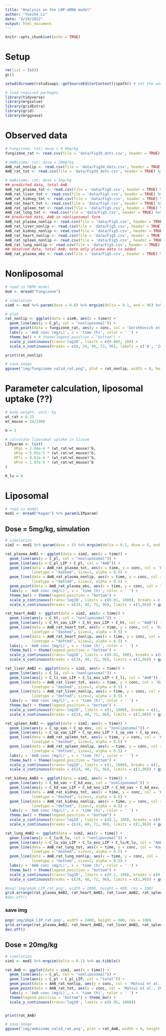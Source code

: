 ```yaml
---
title: "Analysis on the LNP-mRNA model"
author: "Yuezhe Li"
date: "4/19/2022"
output: html_document
---
```


```r
knitr::opts_chunk$set(echo = TRUE)
```

# Setup

```r
rm(list = ls())
gc()

setwd(dirname(rstudioapi::getSourceEditorContext()$path)) # set the working directory at the folder that contains the script

# load required packages
library(tidyverse)
library(mrgsolve)
library(gridExtra)
library(grid)
library(mrggsave)
```
# Observed data 

```r
# Fungizone; rat; dose = 0.8mg/kg
fungizone_rat <- read.csv(file = 'data/Fig3b_dots.csv', header = TRUE)

# AmBisome; rat; dose = 20mg/kg
AmB_rat_nonlip <- read.csv(file = 'data/Fig3d_dots.csv', header = TRUE) %>% filter(type == "nonLIP") %>% select(time, conc)
AmB_rat_tot <- read.csv(file = 'data/Fig3d_dots.csv', header = TRUE) %>% filter(type == "total") %>% select(time, conc)

# AmBisome; rat; dose = 5mg/kg
## predicted data, total AmB
AmB_rat_plasma_tot <- read.csv(file = 'data/Fig5.csv', header = TRUE) %>% filter(type == "plasma, AmB, simul") 
AmB_rat_liver_tot <- read.csv(file = 'data/Fig5.csv', header = TRUE) %>% filter(type == "liver, AmB, simul") 
AmB_rat_kidney_tot <- read.csv(file = 'data/Fig5.csv', header = TRUE) %>% filter(type == "kidney, AmB, simul") 
AmB_rat_heart_tot <- read.csv(file = 'data/Fig5.csv', header = TRUE) %>% filter(type == "heart, AmB, simul") 
AmB_rat_spleen_tot <- read.csv(file = 'data/Fig5.csv', header = TRUE) %>% filter(type == "spleen, AmB, simul") 
AmB_rat_lung_tot <- read.csv(file = 'data/Fig5.csv', header = TRUE) %>% filter(type == "lung, AmB, simul") 
## predicted data, AmB in nonliposomal form
AmB_rat_plasma_nonlip <- read.csv(file = 'data/Fig5.csv', header = TRUE) %>% filter(type == "plasma, nonLIP, simul") 
AmB_rat_liver_nonlip <- read.csv(file = 'data/Fig5.csv', header = TRUE) %>% filter(type == "liver, nonLIP, simul") 
AmB_rat_kidney_nonlip <- read.csv(file = 'data/Fig5.csv', header = TRUE) %>% filter(type == "kidney, nonLIP, simul") 
AmB_rat_heart_nonlip <- read.csv(file = 'data/Fig5.csv', header = TRUE) %>% filter(type == "heart, nonLIP, simul") 
AmB_rat_spleen_nonlip <- read.csv(file = 'data/Fig5.csv', header = TRUE) %>% filter(type == "spleen, nonLIP, simul") 
AmB_rat_lung_nonlip <- read.csv(file = 'data/Fig5.csv', header = TRUE) %>% filter(type == "lung, nonLIP, simul") 
## observed data, total AmB; note only plasma data is added
AmB_rat_plasma_obs <- read.csv(file = 'data/Fig5.csv', header = TRUE) %>% filter(type == "plasma, AmB, obs") 
```

# Nonliposomal

```r
# read in PBPK model
mod <- mread("Fungizone") 

# simulation
sim0 <- mod %>% param(dose = 0.8) %>% mrgsim(delta = 0.1, end = 96) %>% as.tibble()

# plot
rat_nonlip <- ggplot(data = sim0, aes(x = time)) + 
  geom_line(aes(y = C_pl, col = "nonliposomal")) + 
  geom_point(data = fungizone_rat, aes(y = conc, col = 'Gershkovich et al., 2009'), size = 2, alpha = 0.5) + 
  labs(y = 'AmB conc (mg/L)', x = 'time (h)', color = ' ') + 
  theme_bw() + # theme(legend.position = "bottom") + 
  scale_y_continuous(trans='log10', limits = c(0.005, 10)) + 
  scale_x_continuous(breaks = c(0, 24, 48, 72, 96), labels = c('0', '24', '48', '72', '96'))

print(rat_nonlip)

# save image
ggsave("img/fungisome_valid_rat.png", plot = rat_nonlip, width = 8, height = 3, units = c("in"))
```


# Parameter calculation, liposomal uptake (??)
```r
# body weight, unit: kg
wt_rat = 0.25
wt_mouse = 24/1000

b = 1

# calculate liposomal uptake in tissue
LIPparam <- list(
    UPgi = 2.04e-4 * (wt_rat/wt_mouse)^b, 
    UPsp = 5.95e-5 * (wt_rat/wt_mouse)^b,
    UPli = 4.62e-4 * (wt_rat/wt_mouse)^b,
    UPrm = 1.97e-5 * (wt_rat/wt_mouse)^b
)

K_lu = 6
```

# Liposomal
```r
# read in model
mod1 <- mread("Kagan") %>% param(LIPparam)
```

## Dose = 5mg/kg, simulation
```r
# simulation
sim2 <- mod1 %>% param(dose = 5) %>% mrgsim(delta = 0.1, dose = 5, end = 96) %>% as.tibble()

rat_plasma_AmB2 <- ggplot(data = sim2, aes(x = time)) + 
  geom_line(aes(y = C_pl, col = "nonliposomal")) + 
  geom_line(aes(y = C_pl_LIP + C_pl, col = "AmB")) + 
  geom_line(data = AmB_rat_plasma_tot, aes(x = time, y = conc, col = 'Kagan et al., total'), 
            linetype = "dashed", size=1, alpha = 0.5) + 
  geom_line(data = AmB_rat_plasma_nonlip, aes(x = time, y = conc, col = 'Kagan et al., nonliposomal'), 
            linetype = "dotted", size=2, alpha = 0.5) + 
  geom_point(data = AmB_rat_plasma_obs, aes(x = time, y = conc, col = "Gershkovich et al., 2009"), size = 3) + 
  labs(y = 'AmB conc (mg/L)', x = 'time (h)', color = ' ') + 
  theme_bw() + theme(legend.position = "bottom") +
  scale_y_continuous(trans='log10', limits = c(0.01, 1000), breaks = c(0.01, 0.1, 1, 10, 100, 1000)) + 
  scale_x_continuous(breaks = c(24, 48, 72, 96), limits = c(1,96)) + ggtitle("plasma")

rat_heart_AmB2 <- ggplot(data = sim2, aes(x = time)) + 
  geom_line(aes(y = C_ht, col = "nonliposomal")) + 
  geom_line(aes(y = C_ht_vas_LIP + C_ht_exv_LIP + C_ht, col = "AmB")) + 
  geom_line(data = AmB_rat_heart_tot, aes(x = time, y = conc, col = 'Kagan et al., total'), 
            linetype = "dashed", size=1, alpha = 0.5) + 
  geom_line(data = AmB_rat_heart_nonlip, aes(x = time, y = conc, col = 'Kagan et al., nonliposomal'), 
            linetype = "dotted", size=2, alpha = 0.5) + 
  labs(y = 'AmB conc (mg/L)', x = 'time (h)', color = ' ') + 
  theme_bw() + theme(legend.position = "bottom") +
  scale_y_continuous(trans='log10', limits = c(0.01, 100), breaks = c(0.01, 0.1, 1, 10, 100)) + 
  scale_x_continuous(breaks = c(24, 48, 72, 96), limits = c(1,96)) + ggtitle("heart")

rat_liver_AmB2 <- ggplot(data = sim2, aes(x = time)) + 
  geom_line(aes(y = C_li, col = "nonliposomal")) + 
  geom_line(aes(y = C_li_vas_LIP + C_li_exv_LIP + C_li, col = "AmB")) + 
  geom_line(data = AmB_rat_liver_tot, aes(x = time, y = conc, col = 'Kagan et al., total'), 
            linetype = "dashed", size=1, alpha = 0.5) + 
  geom_line(data = AmB_rat_liver_nonlip, aes(x = time, y = conc, col = 'Kagan et al., nonliposomal'), 
            linetype = "dotted", size=2, alpha = 0.5) + 
  labs(y = 'AmB conc (mg/L)', x = 'time (h)', color = ' ') + 
  theme_bw() + theme(legend.position = "bottom") +
  scale_y_continuous(trans='log10', limits = c(1, 1000), breaks = c(1, 10, 100, 1000)) + 
  scale_x_continuous(breaks = c(24, 48, 72, 96), limits = c(1,96)) + ggtitle("liver")

rat_spleen_AmB2 <- ggplot(data = sim2, aes(x = time)) + 
  geom_line(aes(y = C_sp_vas + C_sp_exv, col = "nonliposomal")) + 
  geom_line(aes(y = C_sp_vas_LIP + C_sp_exv_LIP + C_sp_vas + C_sp_exv, col = "AmB")) + 
  geom_line(data = AmB_rat_spleen_tot, aes(x = time, y = conc, col = 'Kagan et al., total'), 
            linetype = "dashed", size=1, alpha = 0.5) + 
  geom_line(data = AmB_rat_spleen_nonlip, aes(x = time, y = conc, col = 'Kagan et al., nonliposomal'), 
            linetype = "dotted", size=2, alpha = 0.5) + 
  labs(y = 'AmB conc (mg/L)', x = 'time (h)', color = ' ') + 
  theme_bw() + theme(legend.position = "bottom") +
  scale_y_continuous(trans='log10', limits = c(1, 1000), breaks = c(1, 10, 100, 1000)) + 
  scale_x_continuous(breaks = c(24, 48, 72, 96), limits = c(1,96)) + ggtitle("spleen")

rat_kidney_AmB2 <- ggplot(data = sim2, aes(x = time)) + 
  geom_line(aes(y = C_kd_vas + C_kd_exv, col = "nonliposomal")) + 
  geom_line(aes(y = C_kd_vas_LIP + C_kd_exv_LIP + C_kd_vas + C_kd_exv, col = "AmB")) + 
  geom_line(data = AmB_rat_kidney_tot, aes(x = time, y = conc, col = 'Kagan et al., total'), 
            linetype = "dashed", size=1, alpha = 0.5) + 
  geom_line(data = AmB_rat_kidney_nonlip, aes(x = time, y = conc, col = 'Kagan et al., nonliposomal'), 
            linetype = "dotted", size=2, alpha = 0.5) + 
  labs(y = 'AmB conc (mg/L)', x = 'time (h)', color = ' ') + 
  theme_bw() + theme(legend.position = "bottom") +
  scale_y_continuous(trans='log10', limits = c(0.1, 100), breaks = c(0.1, 1, 10, 100)) + 
  scale_x_continuous(breaks = c(24, 48, 72, 96), limits = c(1,96)) + ggtitle("kidney")

rat_lung_AmB2 <- ggplot(data = sim2, aes(x = time)) + 
  geom_line(aes(y = C_lu/K_lu, col = "nonliposomal")) + 
  geom_line(aes(y = C_lu_vas_LIP + C_lu_exv_LIP + C_lu/K_lu, col = "AmB")) + 
  geom_line(data = AmB_rat_lung_tot, aes(x = time, y = conc, col = 'Kagan et al., total'), 
            linetype = "dashed", size=1, alpha = 0.5) + 
  geom_line(data = AmB_rat_lung_nonlip, aes(x = time, y = conc, col = 'Kagan et al., nonliposomal'), 
            linetype = "dotted", size=2, alpha = 0.5) + 
  labs(y = 'AmB conc (mg/L)', x = 'time (h)', color = ' ') + 
  theme_bw() + theme(legend.position = "bottom") +
  scale_y_continuous(trans='log10', limits = c(0.1, 100), breaks = c(0.1, 1, 10, 100)) + 
  scale_x_continuous(breaks = c(24, 48, 72, 96), limits = c(1,96)) + ggtitle("lung")

#png('img/pbpk_LIP_rat.png', width = 2000, height = 400, res = 100)
grid.arrange(rat_plasma_AmB2, rat_heart_AmB2, rat_liver_AmB2, rat_spleen_AmB2, rat_kidney_AmB2, rat_lung_AmB2, nrow = 2)
#dev.off()
```

### save img
```r
png('img/pbpk_LIP_rat.png', width = 2400, height = 600, res = 100)
grid.arrange(rat_plasma_AmB2, rat_heart_AmB2, rat_liver_AmB2, rat_spleen_AmB2, rat_kidney_AmB2, rat_lung_AmB2, nrow = 2)
dev.off()
```

## Dose = 20mg/kg

```r
# simulation
sim1 <- mod1 %>% mrgsim(delta = 0.1) %>% as.tibble()

rat_AmB <- ggplot(data = sim1, aes(x = time)) + 
  geom_line(aes(y = C_pl, col = "nonliposomal")) + 
  geom_line(aes(y = C_pl + C_pl_LIP, col = "total")) + 
  geom_point(data = AmB_rat_nonlip, aes(y = conc, col = 'Matsui et al., 2009, nonliposomal'), size = 2, alpha = 0.5) + 
  geom_point(data = AmB_rat_tot, aes(y = conc, col = 'Matsui et al., 2009, total'), size = 2, alpha = 0.5) + 
  labs(y = 'AmB conc (mg/L)', x = 'time (h)', color = ' ') + 
  theme(legend.position = "bottom") + theme_bw() + 
  scale_y_continuous(trans='log10', limits = c(0.05, 1000))


print(rat_AmB)

# save image
ggsave("img/ambisome_valid_rat.png", plot = rat_AmB, width = 8, height = 3, units = c("in"))
```

